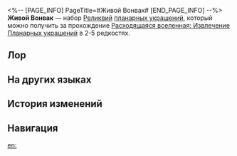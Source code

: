<%-- [PAGE_INFO]
PageTitle=#Живой Вонвак#
[END_PAGE_INFO] --%>
{{Набор Реликвий Инфобокс
|id           = 83084
|Изображение  = Предмет Живой Вонвак.png
|Тип          = Планарное украшение
|2пБонус      = Повышает скорость восстановления энергии владельца на 5%. Если скорость владельца выше или равна 120 ед., то в начале боя его действие продвигается вперёд на 40%.
|Сфера        = Остров рождения Вонвака
|Вязь         = Островное побережье Вонвака
|Редкость     = 2345
|Источник2.1  = [[Расходящаяся вселенная: Извлечение Планарных украшений]]
|Источник3.1  = [[Расходящаяся вселенная: Извлечение Планарных украшений]]
|Источник4.1  = [[Расходящаяся вселенная: Извлечение Планарных украшений]]
|Источник5.1  = [[Расходящаяся вселенная: Извлечение Планарных украшений]]
|Источник5.2  = [[Синтез реликвий]]
|Свойство1    = 
|Свойство2    = 
|Свойство3    = 
}}
'''Живой Вонвак''' — набор [[Реликвии|Реликвий]] [[:Категория:Планарные украшения|планарных украшений]], который можно получить за прохождение [[Расходящаяся вселенная: Извлечение Планарных украшений]] в 2-5{{Иконка/Звёзды|1}} редкостях.

==Лор==
{{Реликвия Лор|Живой Вонвак}}

==На других языках==
{{На других языках
|en   = Sprightly Vonwacq
|zhs  = 生命的翁瓦克
|zht  = 生命的翁瓦克
|ja   = 生命のウェンワーク
|ko   = 생명의 바커 공
|es   = Vonwacq el vivaz
|fr   = La vie sur Vonwacq
|ru   = Живой Вонвак
|th   = Sprightly Vonwacq
|vi   = Vonwacq Hoạt Bát
|de   = Lebhaftes Vonwacq
|id   = Sprightly Vonwacq
|pt   = Vonwacq Vivaz
}}

==История изменений==
{{История изменений|3.5}}

==Навигация==
{{Наборы реликвий Навбокс}}

[[en:]]